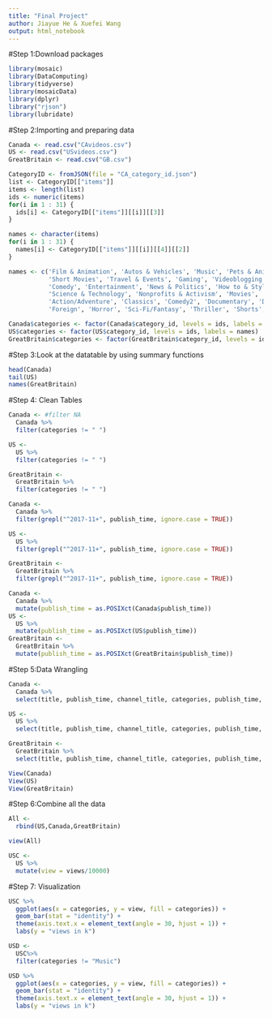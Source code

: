 ```yaml
---
title: "Final Project"
author: Jiayue He & Xuefei Wang
output: html_notebook
---
```


#Step 1:Download packages
```r
library(mosaic)
library(DataComputing)
library(tidyverse)
library(mosaicData)
library(dplyr)
library("rjson")
library(lubridate)
```


#Step 2:Importing and preparing data 
```r
Canada <- read.csv("CAvideos.csv")
US <- read.csv("USvideos.csv")
GreatBritain <- read.csv("GB.csv")
```

```r
CategoryID <- fromJSON(file = "CA_category_id.json")
list <- CategoryID[["items"]]
items <- length(list)
ids <- numeric(items)
for(i in 1 : 31) {
  ids[i] <- CategoryID[["items"]][[i]][[3]]
}

names <- character(items)
for(i in 1 : 31) {
  names[i] <- CategoryID[["items"]][[i]][[4]][[2]]
}

names <- c('Film & Animation', 'Autos & Vehicles', 'Music', 'Pets & Animals', 'Sports', 
           'Short Movies', 'Travel & Events', 'Gaming', 'Videoblogging', 'People & Blogs', 
           'Comedy', 'Entertainment', 'News & Politics', 'How to & Style', 'Education', 
           'Science & Technology', 'Nonprofits & Activism', 'Movies', 'Anime/Animation', 
           'Action/Adventure', 'Classics', 'Comedy2', 'Documentary', 'Drama', 'Family', 
           'Foreign', 'Horror', 'Sci-Fi/Fantasy', 'Thriller', 'Shorts', 'Shows')

Canada$categories <- factor(Canada$category_id, levels = ids, labels = names)
US$categories <- factor(US$category_id, levels = ids, labels = names)
GreatBritain$categories <- factor(GreatBritain$category_id, levels = ids, labels = names)
```


#Step 3:Look at the datatable by using summary functions
```r
head(Canada)
tail(US)
names(GreatBritain)
```



#Step 4: Clean Tables
```r
Canada <- #filter NA
  Canada %>%
  filter(categories != " ")

US <-
  US %>%
  filter(categories != " ")

GreatBritain <-
  GreatBritain %>%
  filter(categories != " ")
```

```r
Canada <-
  Canada %>%
  filter(grepl("^2017-11+", publish_time, ignore.case = TRUE))

US <-
  US %>%
  filter(grepl("^2017-11+", publish_time, ignore.case = TRUE))

GreatBritain <-
  GreatBritain %>%
  filter(grepl("^2017-11+", publish_time, ignore.case = TRUE))

```


```r
Canada <-
  Canada %>%
  mutate(publish_time = as.POSIXct(Canada$publish_time))
US <-
  US %>%
  mutate(publish_time = as.POSIXct(US$publish_time))
GreatBritain <-
  GreatBritain %>%
  mutate(publish_time = as.POSIXct(GreatBritain$publish_time))
```


#Step 5:Data Wrangling 
```r
Canada <-
  Canada %>%
  select(title, publish_time, channel_title, categories, publish_time, tags, views, likes, dislikes, comment_count, thumbnail_link, description)

US <-
  US %>%
  select(title, publish_time, channel_title, categories, publish_time, tags, views, likes, dislikes, comment_count, thumbnail_link, description)

GreatBritain <-
  GreatBritain %>%
  select(title, publish_time, channel_title, categories, publish_time, tags, views, likes, dislikes, comment_count, thumbnail_link, description)
```



```r
View(Canada)
View(US)
View(GreatBritain)
```


#Step 6:Combine all the data
```r
All <-
  rbind(US,Canada,GreatBritain)
```

```r
view(All)
```

```r
USC <-
  US %>%
  mutate(view = views/10000)
```






#Step 7: Visualization
```r
USC %>%
  ggplot(aes(x = categories, y = view, fill = categories)) +
  geom_bar(stat = "identity") +
  theme(axis.text.x = element_text(angle = 30, hjust = 1)) +
  labs(y = "views in k")
```

```r
USD <-
  USC%>%
  filter(categories != "Music")

USD %>%
  ggplot(aes(x = categories, y = view, fill = categories)) +
  geom_bar(stat = "identity") +
  theme(axis.text.x = element_text(angle = 30, hjust = 1)) +
  labs(y = "views in k")
```







